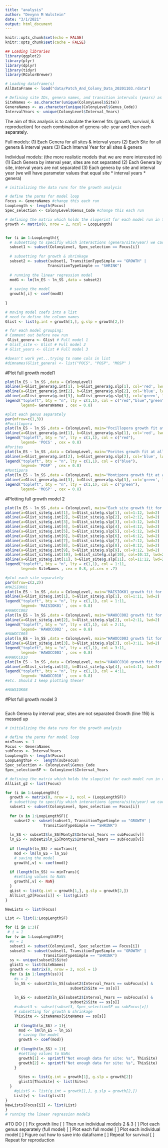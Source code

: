 ```yaml
---
title: "analysis"
author: "Devynn M Wulstein"
date: "3/1/2021"
output: html_document
---
```


```r
knitr::opts_chunk$set(echo = FALSE)
knitr::opts_chunk$set(cache = FALSE)
```

```r
## Loading libraries
library(ggplot2)
library(plyr)
library(dplyr)
library(tidyr)
library(RColorBrewer)
```


```r
# Loading dataframe(s)
AllDataFrame <- load("data/Patch_And_Colony_Data_20201103.rdata")
```

```r
# Defining site IDs, genera names, and transition intervals (years) as lists
SiteNames <- as.character(unique(ColonyLevel$Site))
GeneraNames <- as.character(unique(ColonyLevel$Genus_Code))
IntervalYears <- unique(ColonyLevel$Interval_Years)
```

The aim of this analysis is to calculate the kernel fits (growth, survival, & reproduction) for each combination of genera-site-year and then each separately. 

Full models:
(1) Each Genera for all sites & interval years
(2) Each Site for all genera & interval years
(3) Each Interval Year for all sites & genera

Individual models: (the more realistic models that we are more interested in)
(1) Each Genera by interval year, sites are not separated
(2) Each Genera by site, interval years are not separated
(3) Each genera by site and interval year (we will have parameter values that equal site * interval years * genera)

```r
# initializing the data runs for the growth analysis

# define the parms for model loop
Focus <- GeneraNames #change this each run
LoopLength <- length(Focus)
Spec_selection <- ColonyLevel$Genus_Code #change this each run

# defining the matrix which holds the slope/int for each model run in the loop
growth <- matrix(0, nrow = 2, ncol = LoopLength)


for (i in 1:LoopLength){
  # subsetting to specifiy which interactions (genera/site/year) we care about
  subset1 <- subset(ColonyLevel, Spec_selection == Focus[i])
  
  # subsetting for growth & shrinkage
  subset2 <- subset(subset1, TransitionTypeSimple == "GROWTH" | 
                   TransitionTypeSimple == "SHRINK")
  
  # running the linear regression model
  modG <- lm(ln_ES ~ ln_SS ,data = subset2)
  
  # saving the model
  growth[,i] <- coef(modG)
  
}

# moving model coefs into a list
# need to define the column names
Glist <- list(g.int = growth[1,], g.slp = growth[2,])

# for each model grouping: 
# Comment out before new run
 Glist_genera <- Glist # Full model 1
# Glist_site <- Glist # Full model 2
# Glist_years <- Glist # Full model 3

#doesn't work yet...trying to name cols in list
#dimnames(Glist_genera) <- list("POCS", "POSP", "MOSP" )

```
#Plot full growth model1
```r
plot(ln_ES ~ ln_SS ,data = ColonyLevel)
abline(a=Glist_genera$g.int[1], b=Glist_genera$g.slp[1], col='red', lwd=2)
abline(a=Glist_genera$g.int[2], b=Glist_genera$g.slp[2], col='blue', lwd=2)
abline(a=Glist_genera$g.int[3], b=Glist_genera$g.slp[3], col='green', lwd=2)
legend("topleft", bty = "n", lty = c(1,1), col = c("red","blue","green"),
       legend= GeneraNames , cex = 0.8)

#plot each genus separately
par(mfrow=c(1,3))
#Pocillopora
plot(ln_ES ~ ln_SS ,data = ColonyLevel, main="Pocillopora growth fit at all sites")
abline(a=Glist_genera$g.int[1], b=Glist_genera$g.slp[1], col='red', lwd=2)
legend("topleft", bty = "n", lty = c(1,1), col = c("red"),
       legend= 'POCS' , cex = 0.8)
#Porites
plot(ln_ES ~ ln_SS ,data = ColonyLevel, main="Porites growth fit at all sites")
abline(a=Glist_genera$g.int[2], b=Glist_genera$g.slp[2], col='blue', lwd=2)
legend("topleft", bty = "n", lty = c(1,1), col = c("blue"),
       legend= 'POSP' , cex = 0.8)
#Montipora
plot(ln_ES ~ ln_SS ,data = ColonyLevel, main="Montipora growth fit at all sites")
abline(a=Glist_genera$g.int[3], b=Glist_genera$g.slp[3], col='green', lwd=2)
legend("topleft", bty = "n", lty = c(1,1), col = c("green"),
       legend= 'MOSP' , cex = 0.8)

```
#Plotting full growth model 2
```r
plot(ln_ES ~ ln_SS ,data = ColonyLevel, main="Each site growth fit for all genera + all interval years")
abline(a=Glist_site$g.int[1], b=Glist_site$g.slp[1], col=1:12, lwd=2)
abline(a=Glist_site$g.int[2], b=Glist_site$g.slp[2], col=2:12, lwd=2)
abline(a=Glist_site$g.int[3], b=Glist_site$g.slp[3], col=3:12, lwd=2)
abline(a=Glist_site$g.int[4], b=Glist_site$g.slp[4], col=4:12, lwd=2)
abline(a=Glist_site$g.int[5], b=Glist_site$g.slp[5], col=5:12, lwd=2)
abline(a=Glist_site$g.int[6], b=Glist_site$g.slp[6], col=6:12, lwd=2)
abline(a=Glist_site$g.int[7], b=Glist_site$g.slp[7], col=7:12, lwd=2)
abline(a=Glist_site$g.int[8], b=Glist_site$g.slp[8], col=8:12, lwd=2)
abline(a=Glist_site$g.int[9], b=Glist_site$g.slp[9], col=9:12, lwd=2)
abline(a=Glist_site$g.int[10], b=Glist_site$g.slp[10], col=10:12, lwd=2)
abline(a=Glist_site$g.int[11], b=Glist_site$g.slp[11], col=11:12, lwd=2)
legend("topleft", bty = "n", lty = c(1,1), col = 1:11,
       legend= SiteNames , cex = 0.8, pt.cex = .7)

#plot each site separately
par(mfrow=c(2,2))
#MAISIOK01
plot(ln_ES ~ ln_SS ,data = ColonyLevel, main="MAISIOK01 growth fit for all genera + all interval years")
abline(a=Glist_site$g.int[1], b=Glist_site$g.slp[1], col=1:11, lwd=2)
legend("topleft", bty = "n", lty = c(1,1), col = 1:11,
       legend= 'MAISIOK01' , cex = 0.8)
#HAWOCC002
plot(ln_ES ~ ln_SS ,data = ColonyLevel, main="HAWOCC002 growth fit for all genera + all interval years")
abline(a=Glist_site$g.int[2], b=Glist_site$g.slp[2], col=2:11, lwd=2)
legend("topleft", bty = "n", lty = c(1,1), col = 2:11,
       legend= 'HAWOCC002' , cex = 0.8)
#HAWOCC003
plot(ln_ES ~ ln_SS ,data = ColonyLevel, main="HAWOCC003 growth fit for all genera + all interval years")
abline(a=Glist_site$g.int[3], b=Glist_site$g.slp[3], col=3:11, lwd=2)
legend("topleft", bty = "n", lty = c(1,1), col = 3:11,
       legend= 'HAWOCC003' , cex = 0.8)
#HAWOCC010
plot(ln_ES ~ ln_SS ,data = ColonyLevel, main="HAWOCC010 growth fit for all genera + all interval years")
abline(a=Glist_site$g.int[4], b=Glist_site$g.slp[4], col=4:11, lwd=2)
legend("topleft", bty = "n", lty = c(1,1), col = 4:11,
       legend= 'HAWOCC010' , cex = 0.8)
#etc. Should I keep plotting these?

#HAWSIOK08

```
#Plot full growth model 3
```r

```




Each Genera by interval year, sites are not separated
Growth (line 116) is messed up
```r
# initializing the data runs for the growth analysis

# define the parms for model loop
minTrans <- 1
Focus <- GeneraNames
subFocus <- IntervalYears
LoopLength <- length(Focus)
LoopLengthSF <-  length(subFocus)
Spec_selection <- ColonyLevel$Genus_Code
Spec_selectionSF <- ColonyLevel$Interval_Years

# defining the matrix which holds the slope/int for each model run in the loop
AllList_g2 <- list(Focus)

for (i in 1:LoopLength){
  growth <- matrix(0, nrow = 2, ncol = (LoopLengthSF))
  # subsetting to specifiy which interactions (genera/site/year) we care about
  subset1 <- subset(ColonyLevel, Spec_selection == Focus[i])
  
  for (v in 1:LoopLengthSF){
    subset2 <- subset(subset1, TransitionTypeSimple == "GROWTH" | 
                 TransitionTypeSimple == "SHRINK")
  
  ln_SS <- subset2$ln_SS[Monty2$Interval_Years == subFocus[v]]
  ln_ES <- subset2$ln_ES[Monty2$Interval_Years == subFocus[v]]
  
  if (length(ln_SS) > minTrans){
    mod <- lm(ln_ES ~ ln_SS)
    # saving the model
    growth[,v] <- coef(mod)}
  
  if (length(ln_SS) <= minTrans){
    #setting values to NaNs
    growth[,v] <- NaN}
  }
  gList <- list(g.int = growth[1,], g.slp = growth[2,])
  AllList_g2[Focus[i]] <- list(gList)
}

```


```r
NewLists <- list(Focus)

List <- list(1:LoopLengthSF)

for (i in 1:3){
 # i = 1
for (v in 1:LoopLengthSF){
  #v = 1
  subset1 <- subset(ColonyLevel, Spec_selection == Focus[i])
  subset2 <- subset(subset1, TransitionTypeSimple == "GROWTH" | 
                 TransitionTypeSimple == "SHRINK")
  ss <- unique(subset2$Site)
  glist1 <- list(SiteNames)
  growth <- matrix(0, nrow = 2, ncol = 1)
  for (s in 1:length(ss)){
    #s = 2
    ln_SS <- subset2$ln_SS[subset2$Interval_Years == subFocus[v] & 
                             subset2$Site == ss[s]]
    
    ln_ES <- subset2$ln_ES[subset2$Interval_Years == subFocus[v] & 
                             subset2$Site == ss[s]]
    #subset3 <- subset(subset3, Spec_selectionSF == subFocus[v])
    # subsetting for growth & shrinkage
    ThisSite <- SiteNames[SiteNames == ss[s]]
    
    if (length(ln_SS) > 1){
      mod <- lm(ln_ES ~ ln_SS)
      # saving the model
      growth <- coef(mod)}
  
    if (length(ln_SS) < 1){
      #setting values to NaNs
      growth[1] <- sprintf("Not enough data for site: %s", ThisSite)
      growth[2] <- sprintf("Not enough data for site: %s", ThisSite)
    }
    
      Sites <- list(g.int = growth[1], g.slp = growth[2])
      glist1[ThisSite] <- list(Sites)
  } 
    #gListS <- list(g.int = growth[1,], g.slp = growth[2,])
    List[v] <- list(glist1)
}
NewLists[Focus[i]] <- list(List)
}
# running the linear regression model$
```
#TO DO
[ ] Fix growth line
[ ] Then run individual models 2 & 3
[ ] Plot each genus separately (full model)
[ ] Plot each full model
[ ] Plot each individual model
[ ] Figure out how to save into dataframe
[ ] Repeat for survival
[ ] Repeat for reproduction



